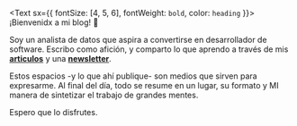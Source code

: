 <Text sx={{ fontSize: [4, 5, 6], fontWeight: `bold`, color: `heading` }}>
¡Bienvenidx a mi blog!  👋
</Text>

Soy un analista de datos que aspira a convertirse en desarrollador de software. Escribo como afición, y comparto lo que aprendo a través de mis [**articulos**](/blog) y una [**newsletter**](https://simplificandola.substack.com/about?utm_source=menu-dropdown).

Estos espacios -y lo que ahí publique- son medios que sirven para expresarme. Al final del día, todo se resume en un lugar, su formato y MI manera de sintetizar el trabajo de grandes mentes.

Espero que lo disfrutes. 


